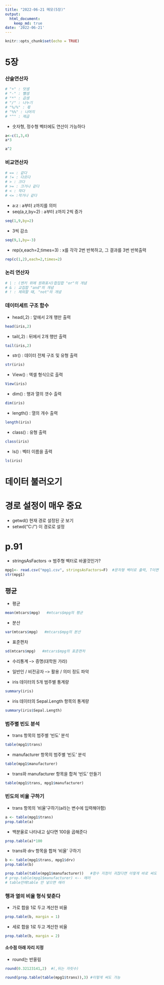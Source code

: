 ```yaml
---
title: "2022-06-21 메모(5장)"
output:
  html_document:
    keep_md: true
date: '2022-06-21'
---
```


```r
knitr::opts_chunk$set(echo = TRUE)
```

# 5장
### 산술연산자
```r
# "+" : 덧셈
# "-" : 뺄셈
# "*" : 곱셈
# "/" : 나누기
# "%/%" : 몫
# "%%" : 나머지
# "^" : 제곱
```



- 숫자형, 정수형 벡터에도 연산이 가능하다
```r
a<-c(1,3,4)
a*3
```
```r
a^2
```

### 비교연산자
```r
# == : 같다
# != : 다르다
# > : 크다
# >= : 크거나 같다
# < : 작다
# <= :작거나 같다
```

- a:z : a부터 z까지를 의미
- seq(a,z,by=2) : a부터 z까지 2씩 증가
```r
seq(1,9,by=2)
```
- 3씩 감소
```r
seq(9,1,by=-3)
```

- rep(x,each=2,times=3) : x를 각각 2번 반복하고, 그  결과를 3번 반복출력
```r
rep(c(1,2),each=2,times=2)
```

### 논리 연산자
```r
# | : (엔키 위에 원화표시)합집합 "or"의 개념
# & : 교집합 "and"의 개념
# ! : 제외할 때, "not"의 개념
```



### 데이터세트 구조 함수
- head(,2) : 앞에서 2개 행만 출력
```r
head(iris,2)
```
- tail(,2) : 뒤에서 2개 행만 출력
```r
tail(iris,2)
```
- str() : 데이터 전체 구조 및 유형 출력
```r
str(iris)
```
- View() : 엑셀 형식으로 출력
```r
View(iris)
```
- dim() : 행과 열의 갯수 출력
```r
dim(iris)
```
- length() : 열의 개수 출력
```r
length(iris)
```
- class() : 유형 출력
```r
class(iris)
```
- ls() : 벡터 이름을 출력
```r
ls(iris)
```

# 데이터 불러오기
# 경로 설정이 매우 중요
- getwd() 현재 경로 설정된 곳 보기
- setwd("C:/") 이 경로로 설정


# p.91

- stringsAsFactors -> 범주형 벡터로 바꿀것인가?
```r
mpg1<- read.csv("mpg1.csv", stringsAsFactors=F)  #문자형 벡터로 출력, T이면 범주형 벡터로 출력
str(mpg1)
```


## 평균
-  평균
```r
mean(mtcars$mpg)   #mtcars$mpg의 평균
```
- 분산
```r
var(mtcars$mpg)   #mtcars$mpg의 분산
```
- 표준편차
```r
sd(mtcars$mpg)   #mtcars$mpg의 표준편차
```


- 수리통계 --> 증명(대학원 가라)
- 일반인 / 비전공자 --> 활용 / 의미 정도 파악


- iris 데이터의 5개 범주별 통계량
```r
summary(iris)
```
- iris 데이터의 Sepal.Length 항목의 통계량
```r
summary(iris$Sepal.Length)
```


### 범주별 빈도 분석

- trans 항목의 범주별 '빈도' 분석
```r
table(mpg1$trans)
```
- manufacturer 항목의 범주별 '빈도' 분석
```r
table(mpg1$manufacturer)
```

- trans와 manufacturer 항목을 합쳐 '빈도' 만들기
```r
table(mpg1$trans, mpg1$manufacturer)
```

### 빈도의 비율 구하기
- trans 항목의 '비율'구하기(a라는 변수에 입력해야함)
```r
a <- table(mpg1$trans)
prop.table(a)
```
- 백분율로 나타내고 싶다면 100을 곱해준다
```r
prop.table(a)*100
```
- trans와 drv 항목을 합쳐 '비율' 구하기
```r
b <- table(mpg1$trans, mpg1$drv)   
prop.table(b)
```
 
```r
prop.table(table(mpg1$manufacturer))   #함수 지정이 귀찮다면 이렇게 바로 써도 된다.
# prop.table(mpg1$manufacturer) <-- 에러
# table안에table 안 넣으면 에러
```

### 행과 열의 비율 형식 맞춘다
- 가로 합을 1로 두고 계산한 비율
```r
prop.table(b, margin = 1)
```
- 세로 합을 1로 두고 계산한 비율
```r
prop.table(b, margin = 2)
```

#### 소수점 아래 자리 지정
- round는 반올림
```r
round(0.32123141,2)  #(,뒤는 자릿수)
```
```r
round(prop.table(table(mpg1$trans)),3) #이렇게 써도 가능
```
